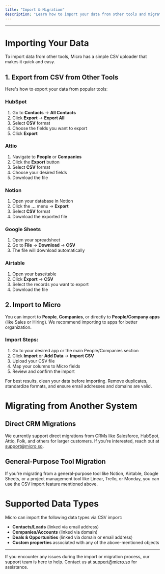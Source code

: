 ```yaml
---
title: "Import & Migration"
description: "Learn how to import your data from other tools and migrate from existing systems to Micro."
---
```


---

# Importing Your Data

To import data from other tools, Micro has a simple CSV uploader that makes it quick and easy.

## 1. Export from CSV from Other Tools

Here's how to export your data from popular tools:

### **HubSpot**
1. Go to **Contacts** → **All Contacts**
2. Click **Export** → **Export All**
3. Select **CSV** format
4. Choose the fields you want to export
5. Click **Export**

### **Attio**
1. Navigate to **People** or **Companies**
2. Click the **Export** button
3. Select **CSV** format
4. Choose your desired fields
5. Download the file

### **Notion**
1. Open your database in Notion
2. Click the **...** menu → **Export**
3. Select **CSV** format
4. Download the exported file

### **Google Sheets**
1. Open your spreadsheet
2. Go to **File** → **Download** → **CSV**
3. The file will download automatically

### **Airtable**
1. Open your base/table
2. Click **Export** → **CSV**
3. Select the records you want to export
4. Download the file

## 2. Import to Micro

You can import to **People**, **Companies**, or directly to **People/Company apps** (like Sales or Hiring). We recommend importing to apps for better organization.

### Import Steps:
1. Go to your desired app or the main People/Companies section
2. Click **Import** or **Add Data** → **Import CSV**
3. Upload your CSV file
4. Map your columns to Micro fields
5. Review and confirm the import

<Tip>For best results, clean your data before importing. Remove duplicates, standardize formats, and ensure email addresses and domains are valid.</Tip>

# Migrating from Another System

## Direct CRM Migrations

We currently support direct migrations from CRMs like Salesforce, HubSpot, Attio, Folk, and others for larger customers. If you're interested, reach out at [support@micro.so](mailto:support@micro.so).

## General-Purpose Tool Migration

If you're migrating from a general-purpose tool like Notion, Airtable, Google Sheets, or a project management tool like Linear, Trello, or Monday, you can use the CSV import feature mentioned above.

# Supported Data Types

Micro can import the following data types via CSV import:
- **Contacts/Leads** (linked via email address)
- **Companies/Accounts** (linked via domain)
- **Deals & Opportunities** (linked via domain or email address)
- **Custom properties** associated with any of the above-mentioned objects

---

If you encounter any issues during the import or migration process, our support team is here to help. Contact us at [support@micro.so](mailto:support@micro.so) for assistance.

